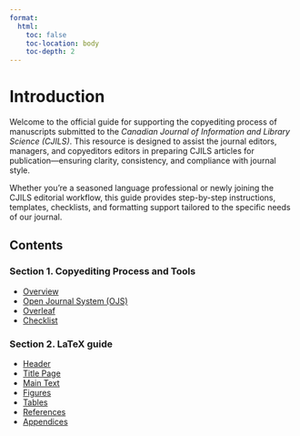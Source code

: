 ```yaml
---
format:
  html:
    toc: false
    toc-location: body
    toc-depth: 2
---
```


# Introduction {.unnumbered}

Welcome to the official guide for supporting the copyediting process of manuscripts submitted to the *Canadian Journal of Information and Library Science (CJILS)*. This resource is designed to assist the journal editors, managers, and copyeditors editors in preparing CJILS articles for publication—ensuring clarity, consistency, and compliance with journal style.

Whether you're a seasoned language professional or newly joining the CJILS editorial workflow, this guide provides step-by-step instructions, templates, checklists, and formatting support tailored to the specific needs of our journal.

## Contents

### Section 1. Copyediting Process and Tools
- [Overview](general.qmd)
- [Open Journal System (OJS)](ojs.qmd)
- [Overleaf](overleaf.qmd)
- [Checklist](checklist.qmd)

### Section 2. LaTeX guide
- [Header](header.qmd)
- [Title Page](title-page.qmd)
- [Main Text](main.qmd)
- [Figures](figures.qmd)
- [Tables](tables.qmd)
- [References](references.qmd)
- [Appendices](appendices.qmd)


